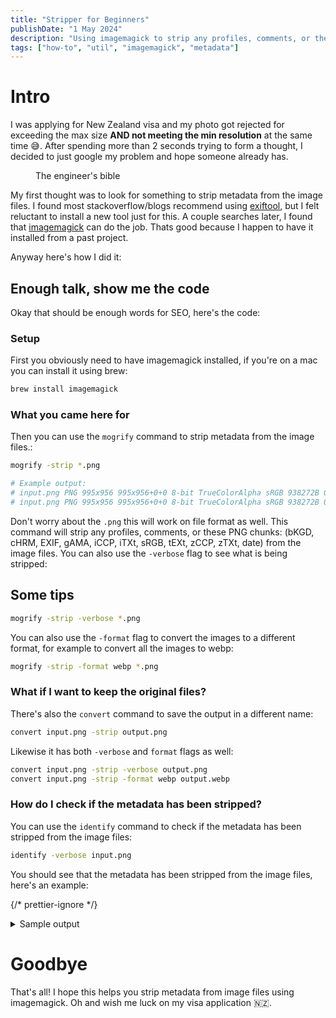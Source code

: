 ```yaml
---
title: "Stripper for Beginners"
publishDate: "1 May 2024"
description: "Using imagemagick to strip any profiles, comments, or these PNG chunks: (bKGD,cHRM,EXIF,gAMA,iCCP,iTXt,sRGB,tEXt,zCCP,zTXt,date) from image files"
tags: ["how-to", "util", "imagemagick", "metadata"]
---
```



# Intro

I was applying for New Zealand visa and my photo got rejected for exceeding the max size **AND not meeting the min resolution** at the same time 😅.
After spending more than 2 seconds trying to form a thought, I decided to just google my problem and hope someone already has.

<figure>
	<Picture
		src={copas}
		formats={["avif", "webp"]}
		alt="A photo of a fictious book cover mocking programmer's habit of copy-pasting code from stackoverflow"
	/>
	<figcaption class="text-center">The engineer's bible</figcaption>
</figure>

My first thought was to look for something to strip metadata from the image files. I found most stackoverflow/blogs
recommend using [exiftool](https://exiftool.org/), but I felt reluctant to install a new tool just for
this. A couple searches later, I found that [imagemagick](https://imagemagick.org/index.php) can do the
job. Thats good because I happen to have it installed from a past project.

Anyway here's how I did it:

## Enough talk, show me the code

Okay that should be enough words for SEO, here's the code:

### Setup

First you obviously need to have imagemagick installed, if you're on a mac you can install it using brew:

```sh
brew install imagemagick
```

### What you came here for

Then you can use the `mogrify` command to strip metadata from the image files.:

```sh
mogrify -strip *.png

# Example output:
# input.png PNG 995x956 995x956+0+0 8-bit TrueColorAlpha sRGB 938272B 0.040u 0:00.028
# input.png PNG 995x956 995x956+0+0 8-bit TrueColorAlpha sRGB 938272B 0.160u 0:00.159
```

Don't worry about the `.png` this will work on file format as well.
This command will strip any profiles, comments, or these PNG chunks: (bKGD, cHRM, EXIF, gAMA, iCCP, iTXt, sRGB, tEXt, zCCP, zTXt, date) from the image files.
You can also use the `-verbose` flag to see what is being stripped:

## Some tips

```sh
mogrify -strip -verbose *.png
```

You can also use the `-format` flag to convert the images to a different format, for example to convert all the images to webp:

```sh
mogrify -strip -format webp *.png
```

### What if I want to keep the original files?

There's also the `convert` command to save the output in a different name:

```sh
convert input.png -strip output.png
```

Likewise it has both `-verbose` and `format` flags as well:

```sh
convert input.png -strip -verbose output.png
convert input.png -strip -format webp output.webp
```

### How do I check if the metadata has been stripped?

You can use the `identify` command to check if the metadata has been stripped from the image files:

```sh
identify -verbose input.png
```

You should see that the metadata has been stripped from the image files, here's an example:

{/* prettier-ignore */}
<details style="max-height:480px;overflow-x:hidden;">
  <summary>Sample output</summary>

```sh
Image:
  Filename: copas.png
  Permissions: rw-r--r--
  Format: PNG (Portable Network Graphics)
  Mime type: image/png
  Class: DirectClass
  Geometry: 995x956+0+0
  Units: Undefined
  Colorspace: sRGB
  Type: TrueColorAlpha
  Endianness: Undefined
  Depth: 8-bit
  Channels: 4.0
  Channel depth:
    Red: 8-bit
    Green: 8-bit
    Blue: 8-bit
    Alpha: 1-bit
  Channel statistics:
    Pixels: 951220
    Red:
      min: 0  (0)
      max: 255 (1)
      mean: 157.46 (0.617489)
      median: 229 (0.898039)
      standard deviation: 110.821 (0.434593)
      kurtosis: -1.58947
      skewness: -0.493305
      entropy: 0.611703
    Green:
      min: 0  (0)
      max: 255 (1)
      mean: 197.068 (0.772817)
      median: 234 (0.917647)
      standard deviation: 66.679 (0.261486)
      kurtosis: 0.0415249
      skewness: -0.909079
      entropy: 0.604423
    Blue:
      min: 0  (0)
      max: 255 (1)
      mean: 191.779 (0.752075)
      median: 230 (0.901961)
      standard deviation: 70.4805 (0.276394)
      kurtosis: -0.512684
      skewness: -0.729027
      entropy: 0.611983
    Alpha:
      min: 255  (1)
      max: 255 (1)
      mean: 255 (1)
      median: 255 (1)
      standard deviation: 0 (0)
      kurtosis: 0
      skewness: 0
      entropy: 0
  Image statistics:
    Overall:
      min: 0  (0)
      max: 255 (1)
      mean: 200.327 (0.785595)
      median: 237 (0.929412)
      standard deviation: 61.9952 (0.243118)
      kurtosis: -0.515157
      skewness: -0.532853
      entropy: 0.457027
  Rendering intent: Perceptual
  Gamma: 0.454545
  Chromaticity:
    red primary: (0.64,0.33,0.03)
    green primary: (0.3,0.6,0.1)
    blue primary: (0.15,0.06,0.79)
    white point: (0.3127,0.329,0.3583)
  Matte color: grey74
  Background color: white
  Border color: srgb(223,223,223)
  Transparent color: black
  Interlace: None
  Intensity: Undefined
  Compose: Over
  Page geometry: 995x956+0+0
  Dispose: Undefined
  Iterations: 0
  Compression: Zip
  Orientation: TopLeft
  Properties:
    date:create: 2024-05-01T09:55:25+00:00
    date:modify: 2024-05-01T09:55:25+00:00
    date:timestamp: 2024-05-01T10:11:53+00:00
    png:IHDR.bit-depth-orig: 8
    png:IHDR.bit_depth: 8
    png:IHDR.color-type-orig: 6
    png:IHDR.color_type: 6 (RGBA)
    png:IHDR.interlace_method: 0 (Not interlaced)
    png:IHDR.width,height: 995, 956
    signature: 85e8424ae990ac2d1bfd4d344bd94a7c5962704ac942c6fd7b79e1ae15c50b09
  Artifacts:
    verbose: true
  Tainted: False
  Filesize: 980.178KiB
  Number pixels: 951220
  Pixel cache type: Memory
  Pixels per second: 67.3782MP
  User time: 0.020u
  Elapsed time: 0:01.014
  Version: ImageMagick 7.1.1-31 Q16-HDRI aarch64 22148 https://imagemagick.org
```

</details>

# Goodbye

That's all! I hope this helps you strip metadata from image files using imagemagick. Oh and wish me luck on my visa application 🇳🇿.

